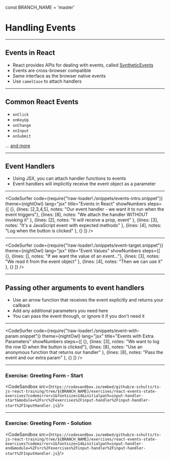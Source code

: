 const BRANCH_NAME = 'master'


# Handling Events

---

## Events in React

- React provides APIs for dealing with events, called [SyntheticEvents](https://reactjs.org/docs/events.html)
- Events are cross-browser compatible
- Same interface as the browser native events
- Use `camelCase` to attach handlers

---

## Common React Events

- `onClick`
- `onKeyUp`
- `onChange`
- `onInput`
- `onSubmit`

... [and more](https://reactjs.org/docs/events.html)

---

## Event Handlers

- Using JSX, you can attach handler functions to events
- Event handlers will implicitly receive the event object as a parameter

---

<CodeSurfer
  code={require("!raw-loader!./snippets/events-intro.snippet")}
  theme={nightOwl}
  lang="jsx"
  title="Events in React"
  showNumbers
  steps={[
    {},
    {lines: [2,3,4,5], notes: "Our event handler - we want it to run when the event triggers"},
    {lines: [8], notes: "We attach the handler WITHOUT invoking it" },
    {lines: [2], notes: "It will receive a prop, event" },
    {lines: [3], notes: "It's a JavaScript event with expected methods" },
    {lines: [4], notes: "Log when the button is clicked" },
    {}
  ]}
/>

---

<CodeSurfer
  code={require("!raw-loader!./snippets/event-target.snippet")}
  theme={nightOwl}
  lang="jsx"
  title="Event Values"
  showNumbers
  steps={[
    {},
    {lines: [], notes: "If we want the value of an event..."},
    {lines: [3], notes: "We read it from the event object" },
    {lines: [4], notes: "Then we can use it" },
    {}
  ]}
/>

---

## Passing other arguments to event handlers

- Use an arrow function that receives the event explicitly and returns your callback
- Add any additional parameters you need here
- You can pass the event through, or ignore it if you don't need it

---

<CodeSurfer
  code={require("!raw-loader!./snippets/event-with-param.snippet")}
  theme={nightOwl}
  lang="jsx"
  title="Events with Extra Parameters"
  showNumbers
  steps={[
    {},
    {lines: [3], notes: "We want to log the row ID when the button is clicked"},
    {lines: [8], notes: "Use an anonymous function that returns our handler" },
    {lines: [8], notes: "Pass the event and our extra param" },
    {}
  ]}
/>

---


### Exercise: Greeting Form - Start

<CodeSandbox src={`https://codesandbox.io/embed/github/e-schultz/ts-js-react-training/tree/${BRANCH_NAME}/exercises/react-events-state-exercises?codemirror=1&fontsize=14&initialpath=input-handler-start&module=%2Fsrc%2Fexercises%2Finput-handler%2Finput-handler-start%2FInputHandler.js`}/>

---


### Exercise: Greeting Form - Solution

<CodeSandbox src={`https://codesandbox.io/embed/github/e-schultz/ts-js-react-training/tree/${BRANCH_NAME}/exercises/react-events-state-exercises?codemirror=1&fontsize=14&initialpath=input-handler-end&module=%2Fsrc%2Fexercises%2Finput-handler%2Finput-handler-start%2FInputHandler.js`}/>

